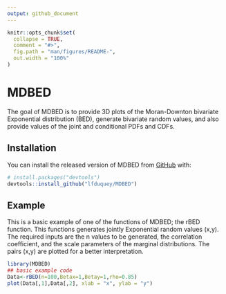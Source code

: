 ```yaml
---
output: github_document
---
```


<!-- README.md is generated from README.Rmd. Please edit that file -->

```r
knitr::opts_chunk$set(
  collapse = TRUE,
  comment = "#>",
  fig.path = "man/figures/README-",
  out.width = "100%"
)
```

# MDBED

<!-- badges: start -->
<!-- badges: end -->

The goal of MDBED is to provide 3D plots of the Moran-Downton bivariate Exponential distribution (BED), generate bivariate random values, and also provide values of the joint and conditional PDFs and CDFs.

## Installation

You can install the released version of MDBED from [GitHub](https://github.com/) with:

``` r
# install.packages("devtools")
devtools::install_github("lfduquey/MDBED")
```
## Example

This is a basic example of one of the functions of MDBED; the rBED function. This functions generates jointly Exponential random values (x,y). The required inputs are the n values to be
generated, the correlation coefficient, and the scale parameters of the marginal distributions. The pairs (x,y) are plotted for a better interpretation. 

```r
library(MDBED)
## basic example code
Data<-rBED(n=100,Betax=1,Betay=1,rho=0.85)
plot(Data[,1],Data[,2], xlab = "x", ylab = "y")
```
